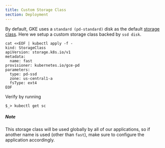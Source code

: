 ```yaml
---
title: Custom Storage Class
section: Deployment
---
```


By default, GKE uses a `standard (pd-standard)` disk as the default [storage
class](https://kubernetes.io/docs/concepts/storage/storage-classes/). Here we
setup a custom storage class backed by `ssd disk`.

```shell
cat <<EOF | kubectl apply -f -
kind: StorageClass
apiVersion: storage.k8s.io/v1
metadata:
  name: fast
provisioner: kubernetes.io/gce-pd
parameters:
  type: pd-ssd
  zone: us-central1-a
  fsType: ext4
EOF
```

Verify by running

`$_> kubectl get sc`

##### Note

This storage class will be used globally by all of our applications, so if
another name is used (other than `fast`), make sure to configure the application
accordingly.

